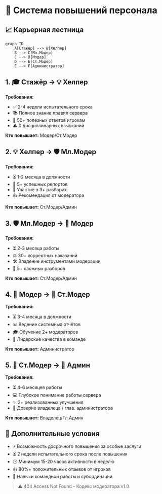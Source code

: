 # 🚀 Система повышений персонала

## 📈 Карьерная лестница
```mermaid
graph TD
    A[Стажёр] --> B[Хелпер]
    B --> C[Мл.Модер]
    C --> D[Модер]
    D --> E[Ст.Модер]
    E --> F[Администратор]
```

## 1. 🎓 Стажёр → 💡 Хелпер
**Требования:**
- ✅ 2-4 недели испытательного срока
- 📚 Полное знание правил сервера
- 💬 50+ полезных ответов игрокам
- ⚠️ 0 дисциплинарных взысканий

**Кто повышает:** Модер/Ст.Модер

## 2. 💡 Хелпер → 🛡️ Мл.Модер
**Требования:**
- ⏳ 1-2 месяца в должности
- 📝 5+ успешных репортов
- 🧐 Участие в 3+ разборах
- 👍 Рекомендация от модератора

**Кто повышает:** Ст.Модер/Админ

## 3. 🛡️ Мл.Модер → 👮 Модер
**Требования:**
- ⏳ 2-3 месяца работы
- ⚖️ 30+ корректных наказаний
- 🛠️ Владение инструментами модерации
- 🤝 5+ сложных разборов

**Кто повышает:** Ст.Модер/Админ

## 4. 👮 Модер → 🔧 Ст.Модер
**Требования:**
- ⏳ 3-4 месяца в должности
- 📊 Ведение системных отчётов
- 🎓 Обучение 2+ модераторов
- 👥 Лидерские качества в команде

**Кто повышает:** Администратор

## 5. 🔧 Ст.Модер → 📌 Админ
**Требования:**
- ⏳ 4-6 месяцев работы
- 💻 Глубокое понимание работы сервера
- ✨ 2+ реализованных улучшения
- 🤝 Доверие владелеца / глав. администратора

**Кто повышает:** Владелец/Гл.Админ

## 🔔 Дополнительные условия
- ⚡ Возможность досрочного повышения за особые заслуги
- ⏳ 2 недели испытательного срока после повышения
- 🕒 Минимум 15-20 часов активности в неделю
- 👍 80%+ положительных отзывов от игроков
- 👥 Навыки командной работы и субординации


> ⚠️ 404 Access Not Found - Кодекс модератора v1.0
